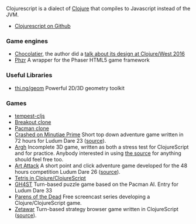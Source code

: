 Clojurescript is a dialect of [[Clojure]] that compiles to Javascript instead of the JVM.

* [https://github.com/clojure/clojurescript Clojurescript on Github]

=== Game engines ===

* [https://github.com/alexkehayias/chocolatier Chocolatier], the author did a [https://www.youtube.com/watch?v=TW1ie0pIO_E talk about its design at Clojure/West 2016]
* [https://github.com/dparis/phzr Phzr] A wrapper for the Phaser HTML5 game framework

=== Useful Libraries ===

* [https://github.com/thi-ng/geom thi.ng/geom] Powerful 2D/3D geometry toolkit

=== Games ===
* [[tempest-cljs]]
* [http://nakkaya.com/2012/01/31/clojurescript-canvas-a-simple-breakout-implementation/ Breakout clone]
* [http://marrowboy.co.uk/pacman/pacman.html Pacman clone]
* [http://thomcc.github.com/ld23/ Crashed on Minutiae Prime] Short top down adventure game written in 72 hours for Ludum Dare 23 ([https://github.com/thomcc/ld23 source]).
* [http://thomcc.github.com/Argh/ Argh] Incomplete 3D game, written as both a stress test for ClojureScript and for practice.  Anybody interested in using [https://github.com/thomcc/Argh the source] for anything should feel free too.
* [http://www.morgawr.eu/ld26 Art Attack] A short point and click adventure game developed for the 48 hours competition Ludum Dare 26 ([https://github.com/Morgawr/ld26 source]).
* [https://github.com/yogthos/Clojure-Tetris Tetris in Clojure/ClojureScript]
* [http://ludumdare.com/compo/ludum-dare-33/?action=preview&uid=31638 GH4ST] Turn-based puzzle game based on the Pacman AI. Entry for Ludum Dare 33
* [http://www.parens-of-the-dead.com/ Parens of the Dead] Free screencast series developing a Clojure/ClojureScript game.
* [http://zetawar.com/ Zetawar] Turn-based strategy browser game written in ClojureScript ([http://github.com/Zetawar/zetawar/ source]).